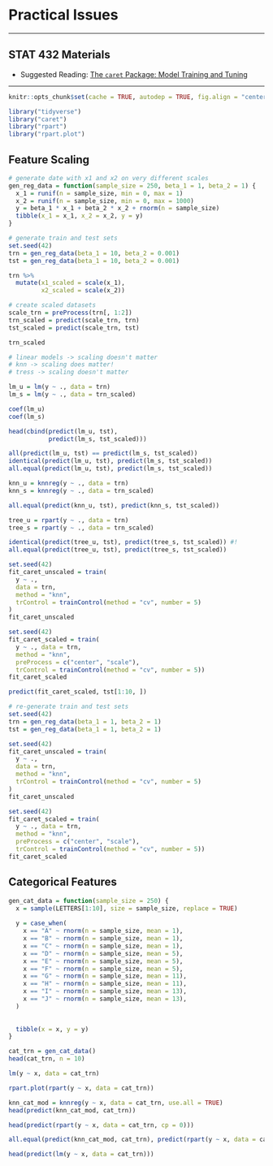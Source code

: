 # Practical Issues

***

## STAT 432 Materials

- Suggested Reading: [The `caret` Package: Model Training and Tuning](https://topepo.github.io/caret/model-training-and-tuning.html)

***

```r
knitr::opts_chunk$set(cache = TRUE, autodep = TRUE, fig.align = "center")
```

```r
library("tidyverse")
library("caret")
library("rpart")
library("rpart.plot")
```

## Feature Scaling

```r
# generate date with x1 and x2 on very different scales
gen_reg_data = function(sample_size = 250, beta_1 = 1, beta_2 = 1) {
  x_1 = runif(n = sample_size, min = 0, max = 1)
  x_2 = runif(n = sample_size, min = 0, max = 1000)
  y = beta_1 * x_1 + beta_2 * x_2 + rnorm(n = sample_size)
  tibble(x_1 = x_1, x_2 = x_2, y = y)
}
```

```r
# generate train and test sets
set.seed(42)
trn = gen_reg_data(beta_1 = 10, beta_2 = 0.001)
tst = gen_reg_data(beta_1 = 10, beta_2 = 0.001)
```

```r
trn %>% 
  mutate(x1_scaled = scale(x_1),
         x2_scaled = scale(x_2))
```

```r
# create scaled datasets
scale_trn = preProcess(trn[, 1:2])
trn_scaled = predict(scale_trn, trn)
tst_scaled = predict(scale_trn, tst)
```

```r
trn_scaled
```

```r
# linear models -> scaling doesn't matter
# knn -> scaling does matter!
# tress -> scaling doesn't matter
```

```r
lm_u = lm(y ~ ., data = trn)
lm_s = lm(y ~ ., data = trn_scaled)
```

```r
coef(lm_u)
coef(lm_s)
```

```r
head(cbind(predict(lm_u, tst),
           predict(lm_s, tst_scaled)))
```

```r
all(predict(lm_u, tst) == predict(lm_s, tst_scaled))
identical(predict(lm_u, tst), predict(lm_s, tst_scaled))
all.equal(predict(lm_u, tst), predict(lm_s, tst_scaled))
```

```r
knn_u = knnreg(y ~ ., data = trn)
knn_s = knnreg(y ~ ., data = trn_scaled)
```

```r
all.equal(predict(knn_u, tst), predict(knn_s, tst_scaled))
```

```r
tree_u = rpart(y ~ ., data = trn)
tree_s = rpart(y ~ ., data = trn_scaled)
```

```r
identical(predict(tree_u, tst), predict(tree_s, tst_scaled)) #!
all.equal(predict(tree_u, tst), predict(tree_s, tst_scaled))
```

```r
set.seed(42)
fit_caret_unscaled = train(
  y ~ .,
  data = trn,
  method = "knn",
  trControl = trainControl(method = "cv", number = 5)
)
fit_caret_unscaled
```

```r
set.seed(42)
fit_caret_scaled = train(
  y ~ ., data = trn,
  method = "knn",
  preProcess = c("center", "scale"),
  trControl = trainControl(method = "cv", number = 5))
fit_caret_scaled
```

```r
predict(fit_caret_scaled, tst[1:10, ])
```

```r
# re-generate train and test sets
set.seed(42)
trn = gen_reg_data(beta_1 = 1, beta_2 = 1)
tst = gen_reg_data(beta_1 = 1, beta_2 = 1)
```

```r
set.seed(42)
fit_caret_unscaled = train(
  y ~ .,
  data = trn,
  method = "knn",
  trControl = trainControl(method = "cv", number = 5)
)
fit_caret_unscaled
```

```r
set.seed(42)
fit_caret_scaled = train(
  y ~ ., data = trn,
  method = "knn",
  preProcess = c("center", "scale"),
  trControl = trainControl(method = "cv", number = 5))
fit_caret_scaled
```

## Categorical Features

```r
gen_cat_data = function(sample_size = 250) {
  x = sample(LETTERS[1:10], size = sample_size, replace = TRUE)
  
  y = case_when(
    x == "A" ~ rnorm(n = sample_size, mean = 1),
    x == "B" ~ rnorm(n = sample_size, mean = 1),
    x == "C" ~ rnorm(n = sample_size, mean = 1),
    x == "D" ~ rnorm(n = sample_size, mean = 5),
    x == "E" ~ rnorm(n = sample_size, mean = 5),
    x == "F" ~ rnorm(n = sample_size, mean = 5),
    x == "G" ~ rnorm(n = sample_size, mean = 11),
    x == "H" ~ rnorm(n = sample_size, mean = 11),
    x == "I" ~ rnorm(n = sample_size, mean = 13),
    x == "J" ~ rnorm(n = sample_size, mean = 13),
  )
  
  
  tibble(x = x, y = y)
}
```

```r
cat_trn = gen_cat_data()
head(cat_trn, n = 10)
```

```r
lm(y ~ x, data = cat_trn)
```

```r
rpart.plot(rpart(y ~ x, data = cat_trn))
```

```r
knn_cat_mod = knnreg(y ~ x, data = cat_trn, use.all = TRUE)
head(predict(knn_cat_mod, cat_trn))
```

```r
head(predict(rpart(y ~ x, data = cat_trn, cp = 0)))
```

```r
all.equal(predict(knn_cat_mod, cat_trn), predict(rpart(y ~ x, data = cat_trn, cp = 0)), check.attributes = FALSE)
```


```r
head(predict(lm(y ~ x, data = cat_trn)))
```

